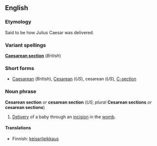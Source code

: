 <!--

Please keep this page in synch with "Caesarean section"

-->

==English==
===Etymology===
Said to be how Julius Caesar was delivered.

===Variant spellings===
'''[[Caesarean section]]''' (''British'')

===Short forms===
*[[Caesarean]] (''British''), [[Cesarean]] (''US''), cesarean (''US''), [[C-section]]

===Noun phrase===
'''Cesarean section''' ''or'' '''cesarean section''' (''US''; ''plural'' '''Cesarean sections''' ''or'' '''cesarean sections''')

#[[Delivery]] of a baby through an [[incision]] in the [[womb]].

====Translations====
*Finnish: [[keisarileikkaus]]
